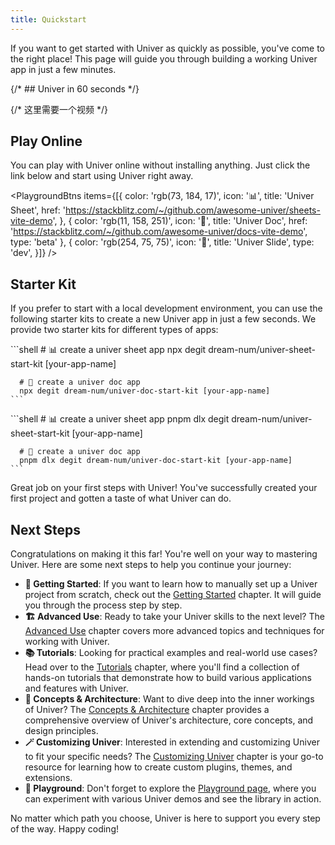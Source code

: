```yaml
---
title: Quickstart
---
```


If you want to get started with Univer as quickly as possible, you've come to the right place! This page will guide you through building a working Univer app in just a few minutes.

{/* ## Univer in 60 seconds */}

{/* 这里需要一个视频 */}

## Play Online

You can play with Univer online without installing anything. Just click the link below and start using Univer right away.


<PlaygroundBtns
  items={[{
    color: 'rgb(73, 184, 17)',
    icon: '📊',
    title: 'Univer Sheet',
    href: 'https://stackblitz.com/~/github.com/awesome-univer/sheets-vite-demo',
  }, {
    color: 'rgb(11, 158, 251)',
    icon: '📝',
    title: 'Univer Doc',
    href: 'https://stackblitz.com/~/github.com/awesome-univer/docs-vite-demo',
    type: 'beta'
  }, {
    color: 'rgb(254, 75, 75)',
    icon: '🎨',
    title: 'Univer Slide',
    type: 'dev',
  }]}
/>

## Starter Kit

If you prefer to start with a local development environment, you can use the following starter kits to create a new Univer app in just a few seconds. We provide two starter kits for different types of apps:


<Tabs>
  <TabItem label="npm">
    ```shell
      # 📊 create a univer sheet app
      npx degit dream-num/univer-sheet-start-kit [your-app-name]

      # 📝 create a univer doc app
      npx degit dream-num/univer-doc-start-kit [your-app-name]
    ```
  </TabItem>
  <TabItem label="pnpm">
    ```shell
      # 📊 create a univer sheet app
      pnpm dlx degit dream-num/univer-sheet-start-kit [your-app-name]

      # 📝 create a univer doc app
      pnpm dlx degit dream-num/univer-doc-start-kit [your-app-name]
    ```
  </TabItem>
</Tabs>

Great job on your first steps with Univer! You've successfully created your first project and gotten a taste of what Univer can do.

## Next Steps

Congratulations on making it this far! You're well on your way to mastering Univer. Here are some next steps to help you continue your journey:

- **🔰 Getting Started**: If you want to learn how to manually set up a Univer project from scratch, check out the [Getting Started](/guides/getting-started) chapter. It will guide you through the process step by step.
- **🏗️ Advanced Use**: Ready to take your Univer skills to the next level? The [Advanced Use](/guides/advanced-use) chapter covers more advanced topics and techniques for working with Univer.
- **📚 Tutorials**: Looking for practical examples and real-world use cases? Head over to the [Tutorials](/guides/tutorials) chapter, where you'll find a collection of hands-on tutorials that demonstrate how to build various applications and features with Univer.
- **🧱 Concepts & Architecture**: Want to dive deep into the inner workings of Univer? The [Concepts & Architecture](/guides/concepts-and-architecture/architecture/) chapter provides a comprehensive overview of Univer's architecture, core concepts, and design principles.
- **🪄 Customizing Univer**: Interested in extending and customizing Univer to fit your specific needs? The [Customizing Univer](/guides/customization) chapter is your go-to resource for learning how to create custom plugins, themes, and extensions.
- **🎢 Playground**: Don't forget to explore the [Playground page](/playground), where you can experiment with various Univer demos and see the library in action.

No matter which path you choose, Univer is here to support you every step of the way. Happy coding!
